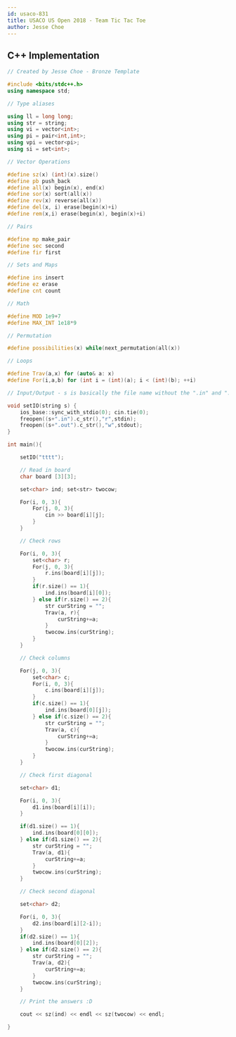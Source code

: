 ```yaml
---
id: usaco-831
title: USACO US Open 2018 - Team Tic Tac Toe
author: Jesse Choe
---
```


[Official Analysis]: http://www.usaco.org/current/data/sol_tttt_bronze_open18.html

<LanguageSection>
<CPPSection>

## C++ Implementation

```cpp
// Created by Jesse Choe - Bronze Template

#include <bits/stdc++.h>
using namespace std;

// Type aliases

using ll = long long;
using str = string; 
using vi = vector<int>;
using pi = pair<int,int>;
using vpi = vector<pi>;
using si = set<int>;

// Vector Operations

#define sz(x) (int)(x).size()
#define pb push_back
#define all(x) begin(x), end(x)
#define sor(x) sort(all(x))
#define rev(x) reverse(all(x))
#define del(x, i) erase(begin(x)+i)
#define rem(x,i) erase(begin(x), begin(x)+i)

// Pairs

#define mp make_pair
#define sec second
#define fir first

// Sets and Maps

#define ins insert
#define ez erase
#define cnt count

// Math

#define MOD 1e9+7
#define MAX_INT 1e18*9

// Permutation

#define possibilities(x) while(next_permutation(all(x))

// Loops

#define Trav(a,x) for (auto& a: x)
#define For(i,a,b) for (int i = (int)(a); i < (int)(b); ++i)

// Input/Output - s is basically the file name without the ".in" and ".out"

void setIO(string s) {
	ios_base::sync_with_stdio(0); cin.tie(0); 
	freopen((s+".in").c_str(),"r",stdin);
	freopen((s+".out").c_str(),"w",stdout);
}

int main(){

	setIO("tttt"); 

	// Read in board
	char board [3][3];

	set<char> ind; set<str> twocow;

	For(i, 0, 3){
		For(j, 0, 3){
			cin >> board[i][j];
		}
	}

	// Check rows

	For(i, 0, 3){
		set<char> r;
		For(j, 0, 3){
			r.ins(board[i][j]);
		}
		if(r.size() == 1){
			ind.ins(board[i][0]);
		} else if(r.size() == 2){
			str curString = "";
			Trav(a, r){
				curString+=a;
			}
			twocow.ins(curString);
		}
	}

	// Check columns

	For(j, 0, 3){
		set<char> c;
		For(i, 0, 3){
			c.ins(board[i][j]);
		}
		if(c.size() == 1){
			ind.ins(board[0][j]);
		} else if(c.size() == 2){
			str curString = "";
			Trav(a, c){
				curString+=a;
			}
			twocow.ins(curString);
		}
	}

	// Check first diagonal

	set<char> d1;

	For(i, 0, 3){
		d1.ins(board[i][i]);
	}

	if(d1.size() == 1){
		ind.ins(board[0][0]);
	} else if(d1.size() == 2){
		str curString = "";
		Trav(a, d1){
			curString+=a;
		}
		twocow.ins(curString);
	}

	// Check second diagonal

	set<char> d2; 

	For(i, 0, 3){
		d2.ins(board[i][2-i]);
	}
	if(d2.size() == 1){
		ind.ins(board[0][2]);
	} else if(d2.size() == 2){
		str curString = "";
		Trav(a, d2){
			curString+=a;
		}
		twocow.ins(curString);
	}

	// Print the answers :D

	cout << sz(ind) << endl << sz(twocow) << endl;

}
```

</CPPSection>
</LanguageSection>
